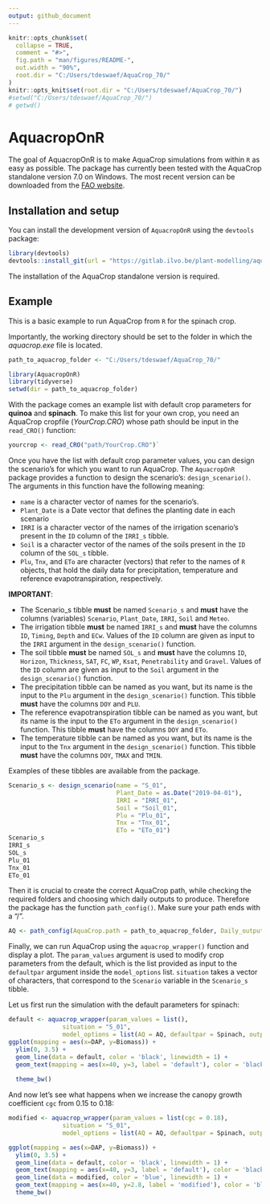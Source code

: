 ```yaml
---
output: github_document
---
```


<!-- README.md is generated from README.Rmd. Please edit that file -->

```r
knitr::opts_chunk$set(
  collapse = TRUE,
  comment = "#>",
  fig.path = "man/figures/README-",
  out.width = "90%",
  root.dir = "C:/Users/tdeswaef/AquaCrop_70/"
)
knitr::opts_knit$set(root.dir = "C:/Users/tdeswaef/AquaCrop_70/")
#setwd("C:/Users/tdeswaef/AquaCrop_70/")
# getwd()
```

# AquacropOnR

<!-- badges: start -->

<!-- badges: end -->

The goal of AquacropOnR is to make AquaCrop simulations from within `R` as easy as possible. The package has currently been tested with the AquaCrop standalone version 7.0 on Windows. The most recent version can be downloaded from the [FAO website](https://www.fao.org/aquacrop/software/aquacropplug-inprogramme/en/#c518670).

## Installation and setup

You can install the development version of `AquacropOnR` using the `devtools` package:

``` r
library(devtools)
devtools::install_git(url = "https://gitlab.ilvo.be/plant-modelling/aquacropr.git", force = TRUE)
```

The installation of the AquaCrop standalone version is required.

## Example

This is a basic example to run AquaCrop from `R` for the spinach crop.

Importantly, the working directory should be set to the folder in which the *aquacrop.exe* file is located.

```r
path_to_aquacrop_folder <- "C:/Users/tdeswaef/AquaCrop_70/"

```

```r
library(AquacropOnR)
library(tidyverse)
setwd(dir = path_to_aquacrop_folder)
```

With the package comes an example list with default crop parameters for **quinoa** and **spinach**. To make this list for your own crop, you need an AquaCrop cropfile (*YourCrop.CRO*) whose path should be input in the `read_CRO()` function:

``` r
yourcrop <- read_CRO("path/YourCrop.CRO")` 
```

Once you have the list with default crop parameter values, you can design the scenario's for which you want to run AquaCrop. The `AquacropOnR` package provides a function to design the scenario's: `design_scenario()`. The arguments in this function have the following meaning:

-   `name` is a character vector of names for the scenario's.
-   `Plant_Date` is a Date vector that defines the planting date in each scenario  
-   `IRRI` is a character vector of the names of the irrigation scenario's present in the `ID` column of the `IRRI_s` tibble.  
-   `Soil` is a character vector of the names of the soils present in the `ID` column of the `SOL_s` tibble. 
- `Plu`, `Tnx`, and `ETo` are character (vectors) that refer to the names of `R` objects, that hold the daily data for precipitation, temperature and reference evapotranspiration, respectively. 

**IMPORTANT**: 

- The Scenario_s tibble **must** be named `Scenario_s` and **must** have the columns (variables) `Scenario`, `Plant_Date`, `IRRI`, `Soil` and `Meteo`.  
- The irrigation tibble **must** be named `IRRI_s` and **must** have the columns `ID`, `Timing`, `Depth` and `ECw`. Values of the `ID` column are given as input to the `IRRI` argument in the `design_scenario()` function.  
- The soil tibble **must** be named `SOL_s` and **must** have the columns `ID`, `Horizon`, `Thickness`, `SAT`, `FC`, `WP`, `Ksat`, `Penetrability` and `Gravel`. Values of the `ID` column are given as input to the `Soil` argument in the `design_scenario()` function.  
- The precipitation tibble can be named as you want, but its name is the input to the `Plu` argument in the `design_scenario()` function. This tibble **must** have the columns `DOY` and `PLU`.  
- The reference evapotranspiration tibble can be named as you want, but its name is the input to the `ETo` argument in the `design_scenario()` function. This tibble **must** have the columns `DOY` and `ETo`.  
- The temperature tibble can be named as you want, but its name is the input to the `Tnx` argument in the `design_scenario()` function. This tibble **must** have the columns `DOY`, `TMAX` and `TMIN`.


Examples of these tibbles are available from the package.

```r
Scenario_s <- design_scenario(name = "S_01", 
                              Plant_Date = as.Date("2019-04-01"), 
                              IRRI = "IRRI_01", 
                              Soil = "Soil_01", 
                              Plu = "Plu_01",
                              Tnx = "Tnx_01",
                              ETo = "ETo_01")
Scenario_s
IRRI_s
SOL_s
Plu_01
Tnx_01
ETo_01
```

Then it is crucial to create the correct AquaCrop path, while checking the required folders and choosing which daily outputs to produce. Therefore the package has the function `path_config()`. Make sure your path ends with a "/".

```r
AQ <- path_config(AquaCrop.path = path_to_aquacrop_folder, Daily_output = c(1,2))
```

Finally, we can run AquaCrop using the `aquacrop_wrapper()` function and display a plot. The `param_values` argument is used to modify crop parameters from the default, which is the list provided as input to the `defaultpar` argument inside the `model_options` list. `situation` takes a vector of characters, that correspond to the `Scenario` variable in the `Scenario_s` tibble.

Let us first run the simulation with the default parameters for spinach:

```r
default <- aquacrop_wrapper(param_values = list(),
               situation = "S_01",
               model_options = list(AQ = AQ, defaultpar = Spinach, output = "def"))
ggplot(mapping = aes(x=DAP, y=Biomass)) +
  ylim(0, 3.5) +
  geom_line(data = default, color = 'black', linewidth = 1) +
  geom_text(mapping = aes(x=40, y=3, label = 'default'), color = 'black') +
  
  theme_bw()
```



And now let's see what happens when we increase the canopy growth coefficient `cgc` from 0.15 to 0.18:

```r
modified <- aquacrop_wrapper(param_values = list(cgc = 0.18),
               situation = "S_01",
               model_options = list(AQ = AQ, defaultpar = Spinach, output = "def"))

ggplot(mapping = aes(x=DAP, y=Biomass)) +
  ylim(0, 3.5) +
  geom_line(data = default, color = 'black', linewidth = 1) +
  geom_text(mapping = aes(x=40, y=3, label = 'default'), color = 'black') +
  geom_line(data = modified, color = 'blue', linewidth = 1) +
  geom_text(mapping = aes(x=40, y=2.8, label = 'modified'), color = 'blue') +
  theme_bw()

```



